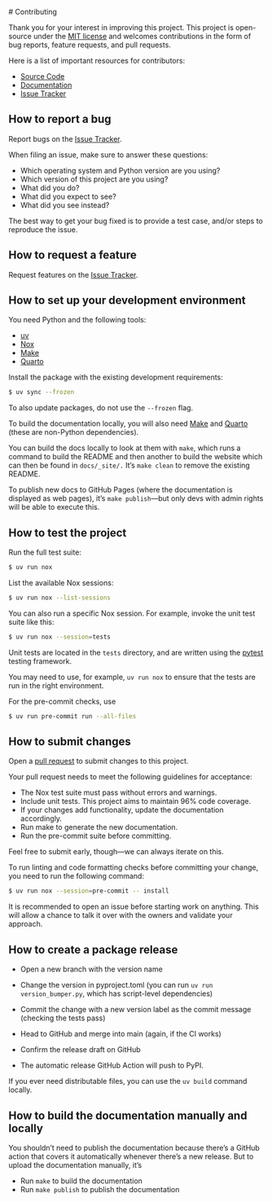 # Contributing

Thank you for your interest in improving this project. This project is
open-source under the [MIT license](https://opensource.org/licenses/MIT)
and welcomes contributions in the form of bug reports, feature requests,
and pull requests.

Here is a list of important resources for contributors:

- [Source Code](https://github.com/{{cookiecutter.github_handle}}/{{cookiecutter.repo_name}})
- [Documentation](https://{{cookiecutter.github_handle}}.github.io/{{cookiecutter.repo_name}}/)
- [Issue Tracker](https://github.com/{{cookiecutter.github_handle}}/{{cookiecutter.repo_name}}/issues)

## How to report a bug

Report bugs on the [Issue Tracker](https://github.com/{{cookiecutter.github_handle}}/{{cookiecutter.repo_name}}/issues).

When filing an issue, make sure to answer these questions:

- Which operating system and Python version are you using?
- Which version of this project are you using?
- What did you do?
- What did you expect to see?
- What did you see instead?

The best way to get your bug fixed is to provide a test case, and/or
steps to reproduce the issue.

## How to request a feature

Request features on the [Issue Tracker](https://github.com/{{cookiecutter.github_handle}}/{{cookiecutter.repo_name}}/issues).

## How to set up your development environment

You need Python and the following tools:

- [uv](https://docs.astral.sh/uv/)
- [Nox](https://nox.thea.codes/)
- [Make](https://www.gnu.org/software/make/)
- [Quarto](https://quarto.org/)

Install the package with the existing development requirements:

```bash
$ uv sync --frozen
```

To also update packages, do not use the `--frozen` flag.

To build the documentation locally, you will also need [Make](https://www.gnu.org/software/make/) and [Quarto](https://quarto.org/) (these are non-Python dependencies).

You can build the docs locally to look at them with `make`, which runs a command to build the README and then another to build the website which can then be found in `docs/_site/.` It's `make clean` to remove the existing README.

To publish new docs to GitHub Pages (where the documentation is displayed as web pages), it's `make publish`—but only devs with admin rights will be able to execute this.

## How to test the project

Run the full test suite:

```bash
$ uv run nox
```

List the available Nox sessions:

```bash
$ uv run nox --list-sessions
```

You can also run a specific Nox session. For example, invoke the unit
test suite like this:

```bash
$ uv run nox --session=tests
```

Unit tests are located in the `tests` directory, and are written using
the [pytest](https://pytest.readthedocs.io/) testing framework.

You may need to use, for example, `uv run nox` to ensure that the
tests are run in the right environment.

For the pre-commit checks, use

```bash
$ uv run pre-commit run --all-files
```

## How to submit changes

Open a [pull request](https://github.com/{{cookiecutter.github_handle}}/{{cookiecutter.repo_name}}/pulls) to
submit changes to this project.

Your pull request needs to meet the following guidelines for acceptance:

- The Nox test suite must pass without errors and warnings.
- Include unit tests. This project aims to maintain 96% code
  coverage.
- If your changes add functionality, update the documentation
  accordingly.
- Run make to generate the new documentation.
- Run the pre-commit suite before committing.

Feel free to submit early, though---we can always iterate on this.

To run linting and code formatting checks before committing your change,
you need to run the following
command:

```bash
$ uv run nox --session=pre-commit -- install
```

It is recommended to open an issue before starting work on anything.
This will allow a chance to talk it over with the owners and validate
your approach.

## How to create a package release

- Open a new branch with the version name

- Change the version in pyproject.toml (you can run `uv run version_bumper.py`, which has script-level dependencies)

- Commit the change with a new version label as the commit message (checking the tests pass)

- Head to GitHub and merge into main (again, if the CI works)

- Confirm the release draft on GitHub

- The automatic release GitHub Action will push to PyPI.

If you ever need distributable files, you can use the `uv build` command locally.

## How to build the documentation manually and locally

You shouldn't need to publish the documentation because there's a GitHub action that covers it automatically whenever there's a new release. But to upload the documentation manually, it's

- Run `make` to build the documentation
- Run `make publish` to publish the documentation
